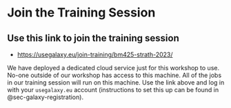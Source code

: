 # Join the Training Session {#sec-join-session}

::: { .callout-tip }
## Use this link to join the training session

- [https://usegalaxy.eu/join-training/bm425-strath-2023/](https://usegalaxy.eu/join-training/bm425-strath-2023/)

We have deployed a dedicated cloud service just for this workshop to use. No-one outside of our workshop has access to this machine. All of the jobs in our training session will run on this machine. Use the link above and log in with your `usegalaxy.eu` account (instructions to set this up can be found in @sec-galaxy-registration).
:::